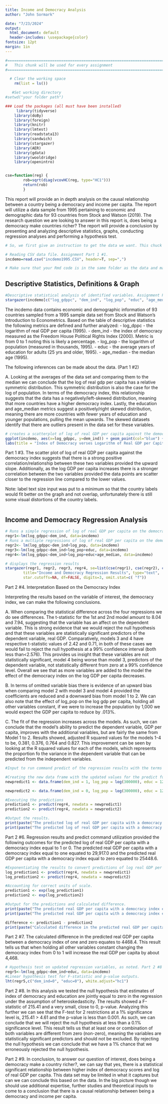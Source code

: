 ---
title: Income and Democracy Analysis
author: "John Sormark"

date: "7/23/2024"
output:
  html_document: default
  header-includes: \usepackage{color}
fontsize: 12pt
margin: 1in
---
<!--

-->

```{r setup, echo=FALSE, message=F, warning=F, include=FALSE}

#==============================================================================
#   This chunk will be used for every assignment
#==============================================================================

  # Clear the working space
    rm(list = ls())

   #Set working directory
#setwd("your folder path")

### Load the packages (all must have been installed)
     library(tidyverse)
    library(doBy)
    library(foreign)
    library(knitr)
    library(lmtest)
    library(readstata13)
    library(sandwich)
    library(stargazer)
    library(AER)
    library(gdata)
    library(wooldridge)
    library(openintro)


cse=function(reg) {
        rob=sqrt(diag(vcovHC(reg, type="HC1")))
        return(rob)
        }

```

This report will provide an in depth analysis on the causal relationship between a country being a democracy and income per capita. The report will utilize a data sample from 1995 pertaining to economic and demographic data for 93 countries from Stock and Watson (2019). The research question we are looking to answer in this report is, does being a democracy make countries richer? The report will provide a conclusion by presenting and analyzing descriptive statistics, graphs, conducting regression analyses and performing a hypothesis test.

```{r data, echo=FALSE, warning=FALSE, include=FALSE}

# So, we first give an instruction to get the data we want. This chuck of R code is not include in the RMarkdown report because include=FALSE in the setting above. Even if it is not included, it is essential for the R code to know the data before you can plot anything. 

# Reading CSV data file. Assignment Part 1 #1.
incdemo=read.csv("incdemo1995.CSV", header=T, sep=",")

# Make sure that your Rmd code is in the same folder as the data and make sure that the extension of the data is still .CSV after download. Some computers change the extension automatically to the default spreadsheet if you open it after download.
```
## Descriptive Statistics, Definitions & Graph

```{r stargazer, echo=FALSE, warning=FALSE, comment="" }

#Descriptive statistical analysis of identified variables. Assignment Part 1 #2
stargazer(incdemo[c("log_gdppc", "dem_ind", "log_pop", "educ", "age_median")], type="text", digits=2 ,summary.stat=c("n", "mean", "median", "sd", "min", "max"), title="Income and Democracy Descriptive Statistics", flip=FALSE, covariate.labels=c("log gdppc", "dem ind", "log pop", "educ", "age median"))

```

The incdemo data contains economic and demographic information of 93 countries sampled from a 1995 sample data set from Stock and Watson's Introduction to Econometrics. Based on the table of descriptive statistics the following metrics are defined and further analyzed: 
- log_dppc - the logarithm of real GDP per capita (1995).
- dem_ind - the index of democracy measured as the Freedom House Political Rights Index (2000). Metric is from 0 to 1 noting this is likely a percentage. 
- log_pop - the logarithm of population (measured in thousands, 1995).
- educ - the average years of education for adults (25 yrs and older, 1995).
- age_median - the median age (1995).   

The following inferences can be made about the data. (Part 1 #2)


A. Looking at the averages of the data set and comparing them to the median we can conclude that the log of real gdp per capita has a relative symmetric distribution. This symmetric distribution is also the case for the log of population. In terms of the democracy index, this relationship suggests that the data has a negatively/left-skewed distribution, meaning that more countries have a higher democracy index. Lastly, the education and age_median metrics suggest a positively/right skewed distribution, meaning there are more countries with fewer years of education and younger populations, pulling the mean upwards. The skewed datasets identify that there are outliers present in the data set for these variables.  

```{r images1, echo=FALSE, warning=FALSE, message=FALSE, comment=""}

# creates a scatterplot of log of real GDP per capita against the democracy index. I added a text size input as well so that the country labels would fit better and not overlap, unfortunately there is still some visual distortions of the country labels. Assignment Part 1 #3
ggplot(incdemo, aes(x=log_gdppc, y=dem_ind)) + geom_point(col="blue") + geom_text(aes(label=country), hjust=1, vjust=1, size=2) +
labs(title = "Index of Democracy verses Logarithm of Real GDP per Capita", x = "Log GDPPC", y = "Index of Democracy") + geom_smooth(method = "lm", col = "red", se=FALSE)

```

Part 1 #3. The scatter plot of log of real GDP per capita against the democracy index suggests that there is a strong positive correlation/relationship between these two variables provided the upward slope. Additionally, as the log GDP per capita increases there is a stronger correlation between the two variables provided the data points are scatter closer to the regression line compared to the lower values. 

Note: label text size input was put to a minimum so that the country labels would fit better on the graph and not overlap, unfortunately there is still some visual distortions of the country labels.

```{r images2, echo=FALSE, warning=FALSE, message=FALSE, comment=""}

```
## Income and Democracy Regression Analysis
```{r regression1, echo=FALSE, warning=FALSE, message=FALSE, comment=""}

# Runs a simple regression of log of real GDP per capita on the democracy index. Assignment Part 2 #4
regr1<-lm(log_gdppc~dem_ind, data=incdemo)
# Runs a multiple regressions of log of real GDP per capita on the democracy index, log of population, education and median age (variations of, as noted in formulations).
regr2<- lm(log_gdppc~dem_ind+log_pop, data=incdemo)
regr3<-lm(log_gdppc~dem_ind+log_pop+educ, data=incdemo)
regr4<-lm(log_gdppc~dem_ind+log_pop+educ+age_median, data=incdemo)

# displays the regression results
stargazer(regr1, regr2, regr3, regr4, se=list(cse(regr1), cse(regr2), cse(regr3), cse(regr4)), 
        title="Income and Democracy Regression Results", type="text", 
        star.cutoffs=NA, df=FALSE, digits=3, omit.stat=c( "f"))
```

Part 2 #4. Interpretation Based on the Democracy Index

Interpreting the results based on the variable of interest, the democracy index, we can make the following conclusions.

A. When comparing the statistical difference across the four regressions we do see differences. The t-statistic for the 1st and 2nd model amount to 8.04 and 7.94, suggesting that the variable has an affect on the dependent variable. This is strong evidence that we would reject the null hypothesis and that these variables are statistically significant predictors of the dependent variable, real GDP. Comparatively, models 3 and 4 have respective t-statistic values of 2.42 and 0.71, in both of these cases we would fail to reject the null hypothesis at a 99% confidence interval (both less than<2.576). This provides us insight that these variables are not statistically significant, model 4 being worse than model 3, predictors of the dependent variable, not statistically different from zero at a 99% confidence level. Overall we see that as more variables are added to the model the effect of the democracy index on the log GDP per capita decreases.

B. In terms of omitted variable bias there is evidence of an upward bias when comparing model 2 with model 3 and model 4 provided the coefficients are reduced and a downward bias from model 1 to 2. We can also note that the effect of log_pop on the log gdp per capita, holding all other variables constant, if we were to increase the population by 1,000 we would expect the GDP per capita to reduce by .013%. 

C. The fit of the regression increases across the models. As such, we can conclude that the model's ability to predict the dependent variable, GDP per capita, improves with the additional variables, but are fairly the same from Model 1 to 2. Results showed, adjusted R squared values for the models 1-4 to be, 0.381, 0.376, 0.764 and 0.827. This improvement can be seen by looking at the R squared values for each of the models, which represents the proportion fo the variance in the dependent variable that can be predicted from the independent variables.

```{r test, echo=FALSE, warning=FALSE, message=FALSE, comment=""}
#Input to run command predict of the regression results with the terms input below. Part 2 #6

#Creating the new data frame with the updated values for the predict function. 
newpredict1 <- data.frame(dem_ind = 1, log_pop = log(300000), educ = 12, age_median = 35)

newpredict2 <- data.frame(dem_ind = 0, log_pop = log(300000), educ = 12, age_median = 35)

#Executing the predictions
prediction1 <- predict(regr4, newdata = newpredict1)
prediction2 <- predict(regr4, newdata = newpredict2)

#Output the results.
print(paste("The predicted log of real GDP per capita with a democracy index equal to one:", prediction1))
print(paste("The predicted log of real GDP per capita with a democracy index equal to zero:", prediction2))


```

Part 2 #6. Regression results and predict command utilization provided the following outcomes for the predicted log of real GDP per capita with a democracy index equal to 1 or 0. The predicted real GDP per capita with a democracy index equal to one equated to 29,917.0 and the predicted real GDP per capita with a democracy index equal to zero equated to 25448.6.

```{r images3, echo=FALSE, warning=FALSE, message=FALSE, comment=""}

#Exponentiating the results to convert predictions of log real GDP per capita to real GDP per capita. Part 2 #7
log_prediction1 <- predict(regr4, newdata = newpredict1)
log_prediction2 <- predict(regr4, newdata = newpredict2)

#Accounting for correct units of scale.
prediction1 <- exp(log_prediction1)
prediction2 <- exp(log_prediction2)

#Output for the predictions and calculated difference.
print(paste("The predicted real GDP per capita with a democracy index equal to one:", prediction1))
print(paste("The predicted real GDP per capita with a democracy index equal to zero:", prediction2))

difference <- prediction1 - prediction2
print(paste("Calculated difference in the predicted real GDP per capita between a democracy index of one and zero:", difference))

```

Part 2 #7. The calculated difference in the predicted real GDP per capita between a democracy index of one and zero equates to 4468.4. This result tells us that when holding all other variables constant changing the democracy index from 0 to 1 will increase the real GDP per capita by about 4,468. 

```{r images4, echo=FALSE, warning=FALSE, message=FALSE, comment=""}

# Hypothesis test on updated regression variables, as noted. Part 2 #8
regr5<-lm(log_gdppc~dem_ind+educ, data=incdemo)
#Linear hypothesis test for F-statistic and p-value outputs.
lht(regr5,c("dem_ind=0", "educ=0"), white.adjust="hc1")


```
Part 2 #8. In this analysis we tested the null hypothesis that estimates of index of democracy and education are jointly equal to zero in the regression under the assumption of heteroskedasticity. The results showed a F-statistic of 215.41 and a very small, close to 0, p-value. Analyzing this further we can see that the F-test for 2 restrictions at a 1% significance level is, 215.41 > 4.61 and the p-value is less than 0.001. As such, we can conclude that we will reject the null hypothesis at less than a 0.1% significance level. This result tells us that at least one or combination of both variables are different from zero (non-zero), meaning the variables are statistically significant predictors and should not be excluded. By rejecting the null hypothesis we can conclude that we have a 1% chance that we erroneously rejected the null hypothesis.  

Part 2 #9. In conclusion, to answer our question of interest, does being a democracy make a country richer?, we can say that yes, there is a statistical significant relationship between higher index of democracy scores and log of real GDP per capita. This data set may be limited in what it captures but can we can conclude this based on the data. In the big picture though we should use additional expertise, further studies and theoretical inputs to come to a conclusion that there is a causal relationship between being a democracy and income per capita. 
